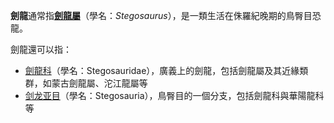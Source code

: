 '''劍龍'''通常指'''[[劍龍屬|劍龍屬]]'''（學名：''Stegosaurus''），是一類生活在侏羅紀晚期的鳥臀目恐龍。

劍龍還可以指：
* [[劍龍科|劍龍科]]（學名：Stegosauridae），廣義上的劍龍，包括劍龍屬及其近緣類群，如蒙古劍龍屬、沱江龍屬等
* [[剑龙亚目|剑龙亚目]]（學名：Stegosauria），鳥臀目的一個分支，包括劍龍科與華陽龍科等

{{Disambiguation|Cat=二字物种消歧义}}